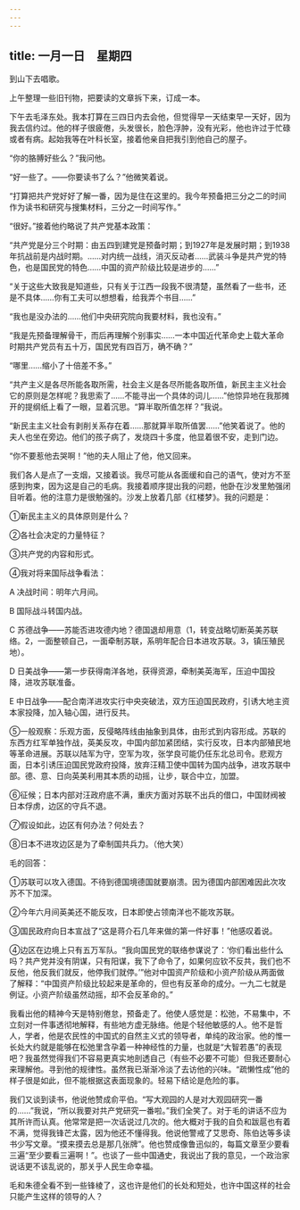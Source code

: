 ```yaml
---
---
---
```

title: 一月一日　星期四
---




到山下去唱歌。

上午整理一些旧刊物，把要读的文章拆下来，订成一本。

下午去毛泽东处。我本打算在三四日内去会他，但觉得早一天结束早一天好，因为我去信约过。他的样子很疲倦，头发很长，脸色浮肿，没有光彩，他也许过于忙碌或者有病。起始我等在叶科长室，接着他亲自把我引到他自己的屋子。

“你的胳膊好些么？”我问他。

“好一些了。——你要读书了么？”他微笑着说。

“打算把共产党好好了解一番，因为是住在这里的。我今年预备把三分之二的时间作为读书和研究与搜集材料，三分之一时间写作。”

“很好。”接着他约略说了共产党基本政策：

“共产党是分三个时期：由五四到建党是预备时期；到1927年是发展时期；到1938年抗战前是内战时期。……对内统一战线，消灭反动者……武装斗争是共产党的特色，也是国民党的特色……中国的资产阶级比较是进步的……”

“关于这些大致我是知道些，只有关于江西一段我不很清楚，虽然看了一些书，还是不具体……你有工夫可以想想看，给我弄个书目……”

“我也是没办法的……他们中央研究院向我要材料，我也没有。”

“我是先预备理解骨干，而后再理解个别事实……一本中国近代革命史上载大革命时期共产党员有五十万，国民党有四百万，确不确？”

“哪里……缩小了十倍差不多。”

“共产主义是各尽所能各取所需，社会主义是各尽所能各取所值，新民主主义社会它的原则是怎样呢？我思索了……不能寻出一个具体的词儿……”他惊异地在我那摊开的提纲纸上看了一眼，显着沉思。“算半取所值怎样？”我说。

“新民主主义社会有剥削关系存在着……那就算半取所值罢……”他笑着说了。他的夫人也坐在旁边。他们的孩子病了，发烧四十多度，他显着很不安，走到门边。

“你不要惹他去哭啊！”他的夫人阻止了他，他又回来。

我们各人是点了一支烟，又接着谈。我尽可能从各面缓和自己的语气，使对方不至感到拘束，因为这是自己的毛病。我接着顺序提出我的问题，他卧在沙发里勉强闭目听着。他的注意力是很勉强的。沙发上放着几部《红楼梦》。我的问题是：

①新民主主义的具体原则是什么？

②各社会决定的力量特征？

③共产党的内容和形式。

④我对将来国际战争看法：

A 决战时间：明年六月间。

B 国际战斗转国内战。

C 苏德战争——苏能否进攻德内地？德国退却用意（1，转变战略切断英美苏联络。2，一面整顿自己，一面牵制苏联，系明年配合日本进攻苏联。3，镇压殖民地）。

D 日美战争——第一步获得南洋各地，获得资源，牵制美英海军，压迫中国投降，进攻苏联准备。

E 中日战争——配合南洋进攻实行中央突破法，双方压迫国民政府，引诱大地主资本家投降，加入轴心国，进行反共。

⑤一般观察：乐观方面，反侵略阵线由抽象到具体，由形式到内容形成。苏联的东西方红军单独作战，英美反攻，中国内部加紧团结，实行反攻，日本内部殖民地等革命进展。苏联以陆军为守，空军为攻，张学良可能仍任东北总司令。悲观方面，日本引诱压迫国民党政府投降，放弃汪精卫使中国转为国内战争，进攻苏联中部。德、意、日向英美利用其本质的动摇，让步，联合中立，加盟。

⑥征候；日本内部对汪政府底不满，重庆方面对苏联不出兵的借口，中国财阀被日本俘虏，边区的守兵不退。

⑦假设如此，边区有何办法？何处去？

⑧日本不进攻边区是为了牵制国共兵力。（他大笑）



毛的回答：

①苏联可以攻入德国。不待到德国境德国就要崩溃。因为德国内部困难因此次攻苏不下加深。

②今年六月间英美还不能反攻，日本即使占领南洋也不能攻苏联。

③国民政府向日本宣战了“这是蒋介石几年来做的第一件好事！”他感叹着说。

④边区在边境上只有五万军队。“我向国民党的联络参谋说了：‘你们看出些什么吗？共产党并没有阴谋，只有阳谋，我下了命令了，如果何应钦不反共，我们也不反他，他反我们就反，他停我们就停。’”他对中国资产阶级和小资产阶级从两面做了解释：“中国资产阶级比较起来是革命的，但也有反革命的成分。一九二七就是例证。小资产阶级虽然动摇，却不会反革命的。”

我看出他的精神今天是特别倦怠，预备走了。他使人感觉是：松弛，不易集中，不立刻对一件事透彻地解释，有些地方虚无脉络。他是个轻他敏感的人。他不是哲人，学者，他是农民性的中国式的自然主义式的领导者，单纯的政治家。他的惟一长处大约就是能够在松弛里含孕着一种神经性的力量，也就是“大智若愚”的表现吧？我虽然觉得我们不容易更真实地剖透自己（有些不必要不可能）但我还要耐心来理解他。寻到他的规律性。虽然我已渐渐冷淡了去访他的兴味。“疏懒性成”他的样子很是如此，但不能根据这表面现象的。轻易下结论是危险的事。

我们又谈到读书，他说他赞成俞平伯。“写大观园的人是对大观园研究一番的……”我说，“所以我要对共产党研究一番啦。”我们全笑了。对于毛的讲话不应为其所许而认真。他常常是把一次话说过几次的。他大概对于我的自负和跋扈也有着不满，觉得我锋芒太露，因为他还不懂得我。他说他警戒了艾思奇、陈伯达等多读书少写文章。“摸来摸去总是那几张牌”。他也赞成像鲁迅似的，每篇文章至少要看三遍“至少要看三遍啊！”。也谈了一些中国通史，我说出了我的意见，一个政治家说话更不该乱说的，那关乎人民生命幸福。

毛和朱德全看不到一些锋棱了，这也许是他们的长处和短处，也许中国这样的社会只能产生这样的领导的人？